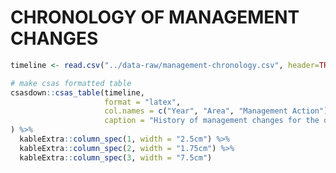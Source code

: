# CHRONOLOGY OF MANAGEMENT CHANGES 

```r
timeline <- read.csv("../data-raw/management-chronology.csv", header=TRUE)

# make csas formatted table
csasdown::csas_table(timeline,
                     format = "latex",
                     col.names = c("Year", "Area", "Management Action"),
                     caption = "History of management changes for the directed hook and line Yelloweye Rockfish (*Sebastes ruberrimus*) fishery from 1986 to 2019."
) %>% 
  kableExtra::column_spec(1, width = "2.5cm") %>% 
  kableExtra::column_spec(2, width = "1.75cm") %>% 
  kableExtra::column_spec(3, width = "7.5cm") 
 
```

